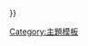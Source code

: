{{Portal:box-header | title={{{1}}} 
|editpage={{{2}}} 
|border=#7dc2f5           <!-- This is the color of the borders around  Box Sections -->
|titleforeground=#ffffff  <!-- This is the color of the Box Section Title Bar text-->
|titlebackground=#C6DEFE  <!-- This is the color of the Box Section Title Bar -->
|background=#f5faff       <!-- This is the color of the Box Section background -->
|foreground=#333333      <!-- This is the color of the Box Section text -->
|marginLeft=2px
|marginright=0px
}}{{{{{3}}}}}{{Portal:box-footer | {{{4}}} }}
<noinclude>
[[Category:主題模板|Category:主題模板]]
</noinclude>